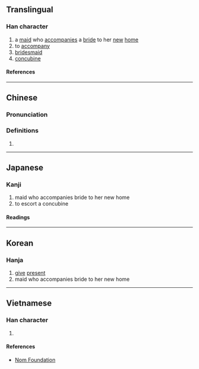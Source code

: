 {{character info/new}}
{{character info|0x2F986}}
==Translingual==

===Han character===
{{Han char|rn=38|rad=女|as=10|sn=13|four=79244|canj=BFQV|ids=}}

# a [[maid]] who [[accompanies]] a [[bride]] to her [[new]] [[home]]
# to [[accompany]]
# [[bridesmaid]]
# [[concubine]]

====References====
{{Han ref|kx=0268.070|dkj=06575|dj=0535.290|hdz=32099.020|uh=5AB5}}

----

==Chinese==
{{zh-forms}}

===Pronunciation===
{{zh-pron
|m=yìng
|c=jing6
|mn=īn
|mc=y
|oc=y
|ma=
|cat=n,v
}}

===Definitions===
{{zh-hanzi}}

# {{rfdef|lang=zh}}

----

==Japanese==

===Kanji===
{{ja-kanji|grade=|rs=女10}}

# maid who accompanies bride to her new home
# to escort a concubine

====Readings====
{{ja-readings
|on=よう
|kun=おくる, つきそい, おくりめ, おくりびと
}}

----

==Korean==

===Hanja===
{{ko-hanja|잉}}

# [[give]] [[present]]
# maid who accompanies bride to her new home

----

==Vietnamese==

===Han character===
{{vi-readings|rs=女10|reading=[[dựng]], [[ánh]]}}

# {{defn|lang=vi|sort=女10}}

====References====
* [http://nomfoundation.org/common/nom_details.php?codepoint=5ab5 Nom Foundation]